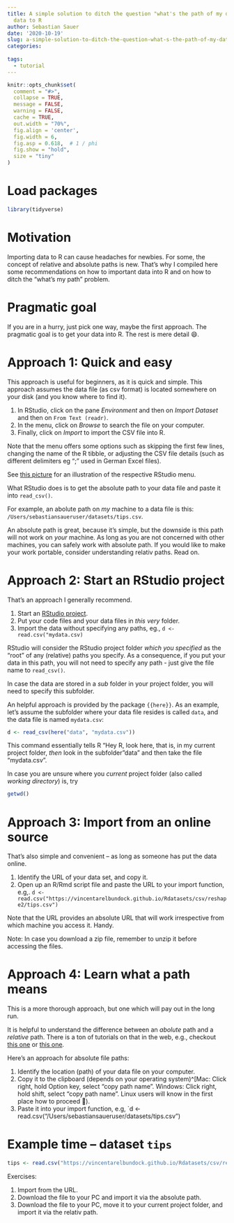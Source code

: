 ```yaml
---
title: A simple solution to ditch the question "what's the path of my data" when importing
  data to R
author: Sebastian Sauer
date: '2020-10-19'
slug: a-simple-solution-to-ditch-the-question-what-s-the-path-of-my-data-when-importing-data-to-r
categories:
  
tags:
  - tutorial
---
```




```r
knitr::opts_chunk$set(
  comment = "#>",
  collapse = TRUE,
  message = FALSE,
  warning = FALSE,
  cache = TRUE,
  out.width = "70%",
  fig.align = 'center',
  fig.width = 6,
  fig.asp = 0.618,  # 1 / phi
  fig.show = "hold",
  size = "tiny"
)
```



# Load packages

```r
library(tidyverse)
```



# Motivation


Importing data to R can cause headaches for newbies. For some, the concept of relative and absolute paths is new. 
That's why I compiled here some recommendations on how to important data into R and on how to ditch the "what's my path" problem.



# Pragmatic goal


If you are in a hurry, just pick one way, maybe the first approach.
The pragmatic goal is to get your data into R. The rest is mere detail 😄.




# Approach 1: Quick and easy


This approach is useful for beginners, as it is quick and simple.
This approach assumes the data file (as csv format) is located somewhere on your disk (and you know where to find it).


1. In RStudio, click on the pane *Environment* and then on *Import Dataset* and then on `From Text (readr)`.
2. In the menu, click on *Browse* to search the file on your computer.
3. Finally, click on *Import* to import the CSV file into R. 

Note that the menu offers some options such as skipping the first few lines, changing the name of the R tibble,
or adjusting the CSV file details (such as different delimiters eg ";" used in German Excel files).


See [this picture](https://community.rstudio.com/uploads/default/original/2X/0/0b5d697ffafc33b1c9d8de3f6359df41a5825d18.png) for an illustration of the respective RStudio menu. 

What RStudio does is to get the absolute path to your data file and paste it into `read_csv()`.

For example, an abolute path on *my* machine to a data file is this:
`/Users/sebastiansaueruser/datasets/tips.csv`.

An absolute path is great, because it's simple, but the downside is this path
will not work on *your* machine.
As long as you are not concerned with other machines,
you can safely work with absolute path.
If you would like to make your work portable,
consider understanding relativ paths. Read on.



# Approach 2: Start an RStudio project

That's an approach I generally recommend. 

1. Start an [RStudio project](https://support.rstudio.com/hc/en-us/articles/200526207-Using-Projects).
2. Put your code files and your data files in *this very* folder.
3. Import the data without specifying any paths, eg., `d <- read.csv("mydata.csv)`

RStudio will consider the RStudio project folder *which you specified* 
as the "root" of any (relative) paths you specify.
As a consequence, if you put your data in this path,
you will not need to specify any path - just give the file name to `read_csv()`.

In case the data are stored in a *sub* folder in your project folder,
you will need to specify this subfolder.

An helpful approach is provided by the package `{{here}}`.
As an example, let's assume the subfolder where your data file resides is called `data`,
and the data file is named `mydata.csv`:

```r
d <- read_csv(here("data", "mydata.csv"))
```


This command essentially tells R "Hey R, look here, that is, in my current project folder,
*then* look in the subfolder "data" and then take the file "mydata.csv".

In case you are unsure where you *current* project folder (also called *working directory*) is,
try

```r
getwd()
```



# Approach 3: Import from an online source

That's also simple and convenient -- as long as someone has put the data online.


1. Identify the URL of your data set, and copy it.
2. Open up an R/Rmd script file and paste the URL to your import function, e.g,. `d <- read.csv("https://vincentarelbundock.github.io/Rdatasets/csv/reshape2/tips.csv")`

Note that the URL provides an absolute URL
that will work irrespective from which machine you access it. 
Handy.


Note: In case you download a zip file, remember to unzip it before accessing the files.



# Approach 4: Learn what a path means



This is a more thorough approach, but one which will pay out in the long run.




It is helpful to understand the difference between an *abolute* path and a *relative* path.
There is a ton of tutorials on that in the web, e.g., checkout [this one](https://www.computerhope.com/issues/ch001708.htm) or [this one](https://www.lifewire.com/absolute-and-relative-paths-3466467).


Here's an approach for absolute file paths:


1. Identify the location (path) of your data file on your computer. 
2. Copy it to the clipboard (depends on your operating system)^[Mac: Click right, hold Option key, select "copy path name". Windows: Click right, hold shift, select "copy path name". Linux users will know in the first place how to proceed 🥳).
3. Paste it into your import function, e.g, `d <- read.csv("/Users/sebastiansaueruser/datasets/tips.csv")




# Example time -- dataset `tips` 



```r
tips <- read.csv("https://vincentarelbundock.github.io/Rdatasets/csv/reshape2/tips.csv")
```




Exercises:

1. Import from the URL.
2. Download the file to your PC and import it via the absolute path.
3.  Download the file to your PC, move it to your current project folder, and import it via the relativ path.











